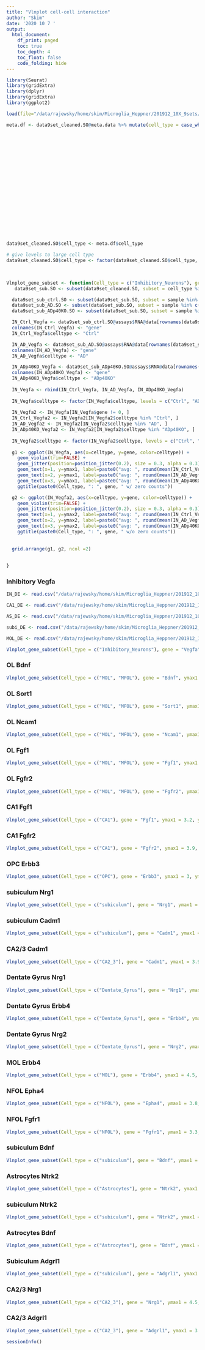 ```yaml
---
title: "Vlnplot cell-cell interaction"
author: "Skim"
date: '2020 10 7 '
output: 
  html_document:
    df_print: paged
    toc: true
    toc_depth: 4
    toc_float: false
    code_folding: hide
---
```


```r
library(Seurat)
library(gridExtra)
library(dplyr)
library(gridExtra)
library(ggplot2)
```

```r
load(file="/data/rajewsky/home/skim/Microglia_Heppner/201912_10X_9sets/R_Scripts/20200210_figures_for_meeting_report_cleaned_Seurat_object_res0.8.Robj")


```

```r
meta.df <- data9set_cleaned.SO@meta.data %>% mutate(cell_type = case_when(seurat_clusters %in% c(0, 10) ~ "Dentate_Gyrus",
                                                                                             seurat_clusters %in% c(2, 13, 18, 40) ~ "CA1",
                                                                                             seurat_clusters %in% c(9, 21, 27, 32) ~ "CA2_3",
                                                                                             seurat_clusters %in% c(11, 14, 15, 17, 19, 20) ~ "subiculum",
                                                                                             seurat_clusters %in% c(24, 29) ~ "Unidentified_Neurons",
                                                                                             seurat_clusters %in% c(7, 16, 22, 30) ~ "Inhibitory_Neurons",
                                                                                             seurat_clusters %in% c(6) ~ "MOL",
                                                                                             seurat_clusters %in% c(1, 5) ~ "MFOL",
                                                                                             seurat_clusters %in% c(12) ~ "NFOL",
                                                                                             seurat_clusters %in% c(38) ~ "OPC",
                                                                                             seurat_clusters %in% c(3, 8) ~ "Microglia",
                                                                                             seurat_clusters %in% c(4) ~ "Astrocytes",
                                                                                             seurat_clusters %in% c(36) ~ "Vascular",
                                                                                             seurat_clusters %in% c(39) ~ "VLMC",
                                                                                             seurat_clusters %in% c(26) ~ "Choroid",
                                                                                             seurat_clusters %in% c(23) ~ "Fibroblast",
                                                                                             seurat_clusters %in% c(28) ~ "Cajal",
                                                                                             seurat_clusters %in% c(35) ~ "Pericyte",
                                                                                             seurat_clusters %in% c(37) ~ "Macrophage"))


data9set_cleaned.SO$cell_type <- meta.df$cell_type

# give levels to large cell type
data9set_cleaned.SO$cell_type <- factor(data9set_cleaned.SO$cell_type, levels = c("Dentate_Gyrus", "CA1", "CA2_3", "subiculum",  "Unidentified_Neurons", 
                                                                                  "Inhibitory_Neurons", "MOL", "MFOL", "OPC", "NFOL", "Microglia","Astrocytes",
                                                                                  "Vascular", "VLMC", "Choroid", "Fibroblast", "Cajal", "Pericyte", "Macrophage"))

```

```r

Vlnplot_gene_subset <- function(Cell_type = c("Inhibitory_Neurons"), gene = "Vegfa", ymax1 = 2.8, ymax2 = 2.9){
   data9set_sub.SO <- subset(data9set_cleaned.SO, subset = cell_type %in% Cell_type)

  data9set_sub_ctrl.SO <- subset(data9set_sub.SO, subset = sample %in% c("Ctrl"))
  data9set_sub_AD.SO <- subset(data9set_sub.SO, subset = sample %in% c("AD"))
  data9set_sub_ADp40KO.SO <- subset(data9set_sub.SO, subset = sample %in% c("ADp40KO"))

  IN_Ctrl_Vegfa <- data9set_sub_ctrl.SO@assays$RNA@data[rownames(data9set_sub_ctrl.SO@assays$RNA@data) %in% gene, ] %>% as.data.frame
  colnames(IN_Ctrl_Vegfa) <- "gene"
  IN_Ctrl_Vegfa$celltype <- "Ctrl"

  IN_AD_Vegfa <- data9set_sub_AD.SO@assays$RNA@data[rownames(data9set_sub_AD.SO@assays$RNA@data) %in% gene, ] %>% as.data.frame
  colnames(IN_AD_Vegfa) <- "gene"
  IN_AD_Vegfa$celltype <- "AD"

  IN_ADp40KO_Vegfa <- data9set_sub_ADp40KO.SO@assays$RNA@data[rownames(data9set_sub_ADp40KO.SO@assays$RNA@data) %in% gene, ] %>% as.data.frame
  colnames(IN_ADp40KO_Vegfa) <- "gene"
  IN_ADp40KO_Vegfa$celltype <- "ADp40KO"
  
  IN_Vegfa <- rbind(IN_Ctrl_Vegfa, IN_AD_Vegfa, IN_ADp40KO_Vegfa)
  
  IN_Vegfa$celltype <- factor(IN_Vegfa$celltype, levels = c("Ctrl", "AD", "ADp40KO"))
  
  IN_Vegfa2 <- IN_Vegfa[IN_Vegfa$gene != 0, ]
  IN_Ctrl_Vegfa2 <- IN_Vegfa2[IN_Vegfa2$celltype %in% "Ctrl", ]
  IN_AD_Vegfa2 <- IN_Vegfa2[IN_Vegfa2$celltype %in% "AD", ]
  IN_ADp40KO_Vegfa2 <- IN_Vegfa2[IN_Vegfa2$celltype %in% "ADp40KO", ]
  
  IN_Vegfa2$celltype <- factor(IN_Vegfa2$celltype, levels = c("Ctrl", "AD", "ADp40KO"))
  
  g1 <- ggplot(IN_Vegfa, aes(x=celltype, y=gene, color=celltype)) + 
    geom_violin(trim=FALSE) + 
    geom_jitter(position=position_jitter(0.2), size = 0.3, alpha = 0.3) +
    geom_text(x=1, y=ymax1, label=paste0("avg: ", round(mean(IN_Ctrl_Vegfa$gene),3)), size = 3, color = "black") +
    geom_text(x=2, y=ymax1, label=paste0("avg: ", round(mean(IN_AD_Vegfa$gene),3)), size = 3, color = "black") +
    geom_text(x=3, y=ymax1, label=paste0("avg: ", round(mean(IN_ADp40KO_Vegfa$gene),3)), size = 3, color = "black") + theme(legend.position = "none") +
    ggtitle(paste0(Cell_type, ": ", gene, " w/ zero counts"))

  g2 <- ggplot(IN_Vegfa2, aes(x=celltype, y=gene, color=celltype)) + 
    geom_violin(trim=FALSE) + 
    geom_jitter(position=position_jitter(0.2), size = 0.3, alpha = 0.3)  +
    geom_text(x=1, y=ymax2, label=paste0("avg: ", round(mean(IN_Ctrl_Vegfa2$gene),3)), size = 3, color = "black") +
    geom_text(x=2, y=ymax2, label=paste0("avg: ", round(mean(IN_AD_Vegfa2$gene),3)), size = 3, color = "black") +
    geom_text(x=3, y=ymax2, label=paste0("avg: ", round(mean(IN_ADp40KO_Vegfa2$gene),3)), size = 3, color = "black") + theme(legend.position = "none") + 
    ggtitle(paste0(Cell_type, ": ", gene, " w/o zero counts"))
    
    
  grid.arrange(g1, g2, ncol =2)
  
   
}

```

### Inhibitory Vegfa

```r
IN_DE <- read.csv("/data/rajewsky/home/skim/Microglia_Heppner/201912_10X_9sets/R_Scripts/DE_csv_files/edgeR/cell_type/Inhibitory_Neurons_AD_ADp40KO.csv", row.names = 1)

CA1_DE <- read.csv("/data/rajewsky/home/skim/Microglia_Heppner/201912_10X_9sets/R_Scripts/DE_csv_files/edgeR/cell_type/CA1_AD_ADp40KO.csv", row.names = 1)

AS_DE <- read.csv("/data/rajewsky/home/skim/Microglia_Heppner/201912_10X_9sets/R_Scripts/DE_csv_files/edgeR/cell_type/Astrocytes_AD_ADp40KO.csv", row.names = 1)

subi_DE <- read.csv("/data/rajewsky/home/skim/Microglia_Heppner/201912_10X_9sets/R_Scripts/DE_csv_files/edgeR/cell_type/subiculum_AD_ADp40KO.csv", row.names = 1)

MOL_DE <- read.csv("/data/rajewsky/home/skim/Microglia_Heppner/201912_10X_9sets/R_Scripts/DE_csv_files/edgeR/cell_type/MOL_AD_ADp40KO.csv", row.names = 1)

```

```r
Vlnplot_gene_subset(Cell_type = c("Inhibitory_Neurons"), gene = "Vegfa")
```

### OL Bdnf

```r
Vlnplot_gene_subset(Cell_type = c("MOL", "MFOL"), gene = "Bdnf", ymax1 = 3.9, ymax2 = 3.9)
```

### OL Sort1

```r
Vlnplot_gene_subset(Cell_type = c("MOL", "MFOL"), gene = "Sort1", ymax1 = 4.5, ymax2 = 4.5)

```

### OL Ncam1

```r
Vlnplot_gene_subset(Cell_type = c("MOL", "MFOL"), gene = "Ncam1", ymax1 = 4.5, ymax2 = 4.5)

```

### OL Fgf1

```r
Vlnplot_gene_subset(Cell_type = c("MOL", "MFOL"), gene = "Fgf1", ymax1 = 4.2, ymax2 = 4.2)

```

### OL Fgfr2

```r
Vlnplot_gene_subset(Cell_type = c("MOL", "MFOL"), gene = "Fgfr2", ymax1 = 5, ymax2 = 5)

```

### CA1 Fgf1

```r
Vlnplot_gene_subset(Cell_type = c("CA1"), gene = "Fgf1", ymax1 = 3.2, ymax2 = 3.2)
```

### CA1 Fgfr2

```r
Vlnplot_gene_subset(Cell_type = c("CA1"), gene = "Fgfr2", ymax1 = 3.9, ymax2 = 3.9)
```

### OPC Erbb3

```r
Vlnplot_gene_subset(Cell_type = c("OPC"), gene = "Erbb3", ymax1 = 3, ymax2 = 2.9)
```

### subiculum Nrg1

```r
Vlnplot_gene_subset(Cell_type = c("subiculum"), gene = "Nrg1", ymax1 = 6, ymax2 = 6)
```

### subiculum Cadm1

```r
Vlnplot_gene_subset(Cell_type = c("subiculum"), gene = "Cadm1", ymax1 = 4.5, ymax2 = 4.5)
```

### CA2/3 Cadm1

```r
Vlnplot_gene_subset(Cell_type = c("CA2_3"), gene = "Cadm1", ymax1 = 3.9, ymax2 = 3.9)
```

### Dentate Gyrus Nrg1

```r
Vlnplot_gene_subset(Cell_type = c("Dentate_Gyrus"), gene = "Nrg1", ymax1 = 5, ymax2 = 5)
```

### Dentate Gyrus Erbb4

```r
Vlnplot_gene_subset(Cell_type = c("Dentate_Gyrus"), gene = "Erbb4", ymax1 = 4.5, ymax2 = 4.5)
```

### Dentate Gyrus Nrg2

```r
Vlnplot_gene_subset(Cell_type = c("Dentate_Gyrus"), gene = "Nrg2", ymax1 = 4, ymax2 = 3.7)
```

### MOL Erbb4

```r
Vlnplot_gene_subset(Cell_type = c("MOL"), gene = "Erbb4", ymax1 = 4.5, ymax2 = 4.5)
```

### NFOL Epha4

```r
Vlnplot_gene_subset(Cell_type = c("NFOL"), gene = "Epha4", ymax1 = 3.8, ymax2 = 3.8)
```

### NFOL Fgfr1

```r
Vlnplot_gene_subset(Cell_type = c("NFOL"), gene = "Fgfr1", ymax1 = 3.3, ymax2 = 3.3)
```

### subiculum Bdnf

```r
Vlnplot_gene_subset(Cell_type = c("subiculum"), gene = "Bdnf", ymax1 = 2.9, ymax2 = 3.1)
```

### Astrocytes Ntrk2

```r
Vlnplot_gene_subset(Cell_type = c("Astrocytes"), gene = "Ntrk2", ymax1 = 4.6, ymax2 = 4.6)
```

### subiculum Ntrk2

```r
Vlnplot_gene_subset(Cell_type = c("subiculum"), gene = "Ntrk2", ymax1 = 4.5, ymax2 = 4.5)
```

### Astrocytes Bdnf

```r
Vlnplot_gene_subset(Cell_type = c("Astrocytes"), gene = "Bdnf", ymax1 = 3.2, ymax2 = 3.4)
```

### Subiculum Adgrl1

```r
Vlnplot_gene_subset(Cell_type = c("subiculum"), gene = "Adgrl1", ymax1 = 3.2, ymax2 = 3.4)
```

### CA2/3 Nrg1

```r
Vlnplot_gene_subset(Cell_type = c("CA2_3"), gene = "Nrg1", ymax1 = 4.5, ymax2 = 4.5)
```

### CA2/3 Adgrl1

```r
Vlnplot_gene_subset(Cell_type = c("CA2_3"), gene = "Adgrl1", ymax1 = 3.2, ymax2 = 3.1)
```

```r
sessionInfo()
```



